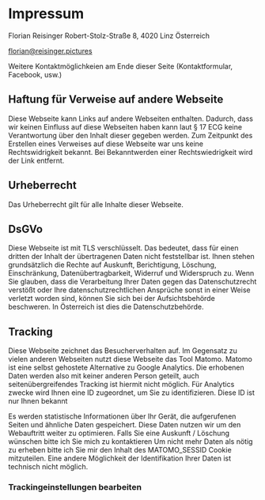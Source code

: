 
# Impressum

Florian Reisinger Robert-Stolz-Straße 8, 4020 Linz Österreich

[florian@reisinger.pictures](mailto:florian@reisinger.pictures)

Weitere Kontaktmöglichkeien am Ende dieser Seite (Kontaktformular, Facebook, usw.)

<h2 id="haftung-f-r-verweise-auf-andere-webseite">Haftung für Verweise auf andere Webseite</h2>

Diese Webseite kann Links auf andere Webseiten enthalten.
Dadurch, dass wir keinen Einfluss auf diese Webseiten haben kann laut § 17 ECG keine Verantwortung über den Inhalt
dieser gegeben werden.
Zum Zeitpunkt des Erstellen eines Verweises auf diese Webseite war uns keine Rechtswidrigkeit bekannt.
Bei Bekanntwerden einer Rechtswiedrigkeit wird der Link entfernt.

## Urheberrecht
Das Urheberrecht gilt für alle Inhalte dieser Webseite.

## DsGVo

Diese Webseite ist mit TLS verschlüsselt. Das bedeutet, dass für einen dritten der Inhalt der übertragenen Daten nicht
feststellbar ist.
Ihnen stehen grundsätzlich die Rechte auf Auskunft, Berichtigung, Löschung, Einschränkung, Datenübertragbarkeit,
Widerruf und Widerspruch zu.
Wenn Sie glauben, dass die Verarbeitung Ihrer Daten gegen das Datenschutzrecht verstößt oder Ihre datenschutzrechtlichen
Ansprüche sonst in einer Weise verletzt worden sind,
können Sie sich bei der Aufsichtsbehörde beschweren. In Österreich ist dies die Datenschutzbehörde.

## Tracking

Diese Webseite zeichnet das Besucherverhalten auf. Im Gegensatz zu vielen anderen Webseiten nutzt diese Webseite das
Tool Matomo.
Matomo ist eine selbst gehostete Alternative zu Google Analytics.
Die erhobenen Daten werden also mit keiner anderen Person geteilt, auch seitenübergreifendes Tracking ist hiermit nicht
möglich.
Für Analytics zwecke wird Ihnen eine ID zugeordnet, um Sie zu identifizieren. Diese ID ist nur Ihnen bekannt

Es werden statistische Informationen über Ihr Gerät, die aufgerufenen Seiten und ähnliche Daten gespeichert.
Diese Daten nutzen wir um den Webauftritt weiter zu optimieren. Falls Sie eine Auskunft / Löschung wünschen bitte ich
Sie mich zu kontaktieren
Um nicht mehr Daten als nötig zu erheben bitte ich Sie mir den Inhalt des MATOMO_SESSID Cookie mitzuteilen. Eine andere
Möglichkeit der Identifikation Ihrer Daten ist technisch nicht möglich.

### Trackingeinstellungen bearbeiten

<CookieOptInOutForm/>





